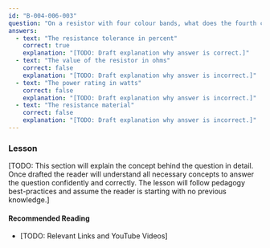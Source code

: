 ```yaml
---
id: "B-004-006-003"
question: "On a resistor with four colour bands, what does the fourth colour band indicate?"
answers:
  - text: "The resistance tolerance in percent"
    correct: true
    explanation: "[TODO: Draft explanation why answer is correct.]"
  - text: "The value of the resistor in ohms"
    correct: false
    explanation: "[TODO: Draft explanation why answer is incorrect.]"
  - text: "The power rating in watts"
    correct: false
    explanation: "[TODO: Draft explanation why answer is incorrect.]"
  - text: "The resistance material"
    correct: false
    explanation: "[TODO: Draft explanation why answer is incorrect.]"
---
```


### Lesson

[TODO: This section will explain the concept behind the question in detail. Once drafted the reader will understand all necessary concepts to answer the question confidently and correctly. The lesson will follow pedagogy best-practices and assume the reader is starting with no previous knowledge.]

#### Recommended Reading

- [TODO: Relevant Links and YouTube Videos]
